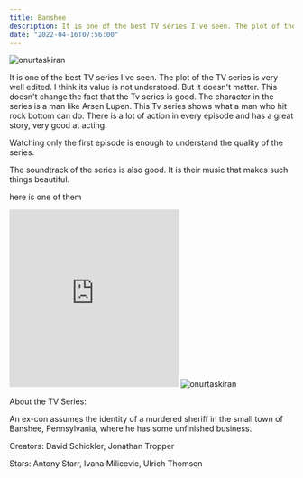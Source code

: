 ```yaml
---
title: Banshee
description: It is one of the best TV series I've seen. The plot of the TV series is very well edited. I think its value is not understood.
date: "2022-04-16T07:56:00"
---
```



<img className="w-full rounded-xl" src="https://res.cloudinary.com/djfqidbj1/image/upload/v1671166551/lbwhtwwlutct75m54h93.jpg" alt="onurtaskiran" />

It is one of the best TV series I've seen. The plot of the TV series is very well edited. I think its value is not understood. But it doesn't matter. This doesn't change the fact that the Tv series is good. The character in the series is a man like Arsen Lupen. This Tv series shows what a man who hit rock bottom can do. There is a lot of action in every episode and has a great story, very good at acting.

Watching only the first episode is enough to understand the quality of the series.

The soundtrack of the series is also good. It is their music that makes such things beautiful.

here is one of them

<iframe className="w-full" height="315" src="https://www.youtube.com/embed/Uzo452DOGTQ?list=PLEXBPnSnnIBIwjMv425J5oXaY95eqYsA1" frameborder="0" allow="accelerometer; autoplay; encrypted-media; gyroscope; picture-in-picture" allowfullscreen></iframe>

<img className="w-full rounded-xl" src="https://res.cloudinary.com/djfqidbj1/image/upload/v1704633286/koqgfkogx4t8vcvijkam.jpg" alt="onurtaskiran" />

About the TV Series:

An ex-con assumes the identity of a murdered sheriff in the small town of Banshee, Pennsylvania, where he has some unfinished business.

Creators: David Schickler, Jonathan Tropper

Stars: Antony Starr, Ivana Milicevic, Ulrich Thomsen

